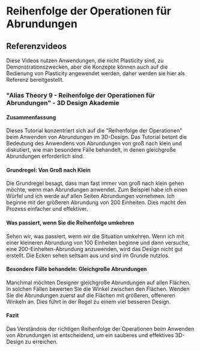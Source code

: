 # Reihenfolge der Operationen für Abrundungen


## Referenzvideos

Diese Videos nutzen Anwendungen, die nicht Plasticity sind, zu Demonstrationszwecken, aber die Konzepte können auch auf die Bedienung von Plasticity angewendet werden, daher werden sie hier als Referenz bereitgestellt.

### "Alias Theory 9 - Reihenfolge der Operationen für Abrundungen" - 3D Design Akademie

<YouTube videoId="NowFoAGen7k" />

#### Zusammenfassung
Dieses Tutorial konzentriert sich auf die "Reihenfolge der Operationen" beim Anwenden von Abrundungen im 3D-Design. Das Tutorial betont die Bedeutung des Anwendens von Abrundungen von groß nach klein und diskutiert, wie man besondere Fälle behandelt, in denen gleichgroße Abrundungen erforderlich sind.

#### Grundregel: Von Groß nach Klein
Die Grundregel besagt, dass man fast immer von groß nach klein gehen möchte, wenn man Abrundungen anwendet. Zum Beispiel habe ich einen Würfel und ich werde auf allen Seiten Abrundungen vornehmen. Ich beginne mit der größeren Abrundung von 200 Einheiten. Dies macht den Prozess einfacher und effektiver.

#### Was passiert, wenn Sie die Reihenfolge umkehren
Sehen wir, was passiert, wenn wir die Situation umkehren. Wenn ich mit einer kleineren Abrundung von 100 Einheiten beginne und dann versuche, eine 200-Einheiten-Abrundung anzuwenden, wird das Design nicht gut erstellt. Die Ecken sehen seltsam aus und sind im Grunde nutzlos.

#### Besondere Fälle behandeln: Gleichgroße Abrundungen
Manchmal möchten Designer gleichgroße Abrundungen auf allen Flächen. In solchen Fällen bewerten Sie die Winkel zwischen den Flächen. Wenden Sie die Abrundungen zuerst auf die Flächen mit größeren, offeneren Winkeln an. Dies führt in der Regel zu einem viel besseren Design.

#### Fazit
Das Verständnis der richtigen Reihenfolge der Operationen beim Anwenden von Abrundungen ist entscheidend, um ein sauberes und effektives 3D-Design zu erreichen.